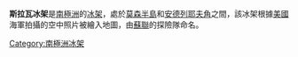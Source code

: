 {{coord|68|49|S|154|44|E|scale:1000000|display=title}}

'''斯拉瓦冰架'''是[[南極洲|南極洲]]的[[冰架|冰架]]，處於[[莫森半島|莫森半島]]和[[安德列耶夫角|安德列耶夫角]]之間，該冰架根據[[美國|美國]]海軍拍攝的空中照片被繪入地圖，由[[蘇聯|蘇聯]]的探險隊命名。

{{Antarctica-geo-stub}}
[[Category:南極洲冰架|Category:南極洲冰架]]